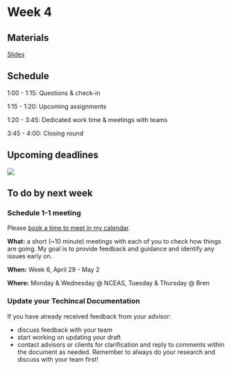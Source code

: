 # Week 4

## Materials

[Slides](https://docs.google.com/presentation/d/1VIyq0gMz1WEWuGhS_FstN3ub22KDApm1YZQ5N03hDmQ/edit?usp=sharing)

## Schedule

1:00 - 1:15: Questions & check-in

1:15 - 1:20: Upcoming assignments

1:20 - 3:45: Dedicated work time & meetings with teams

3:45 - 4:00: Closing round

## Upcoming deadlines

![](/images/411b_spring/upcoming_deadlines_2.png)

## To do by next week

### Schedule 1-1 meeting

Please [book a time to meet in my calendar](https://calendar.app.google/mCbNnR37KzcJRvmX9).

**What:** a short (~10 minute) meetings with each of you to check how things are going. My goal is to provide feedback and guidance and identify any issues early on.

**When:** Week 6, April 29 - May 2

**Where:** Monday & Wednesday @ NCEAS, Tuesday & Thursday @ Bren 

### Update your Techincal Documentation

If you have already received feedback from your advisor:

- discuss feedback with your team
- start working on updating your draft
- contact advisors or clients for clarification and reply to comments within the document as needed. Remember to always do your research and discuss with your team first! 


